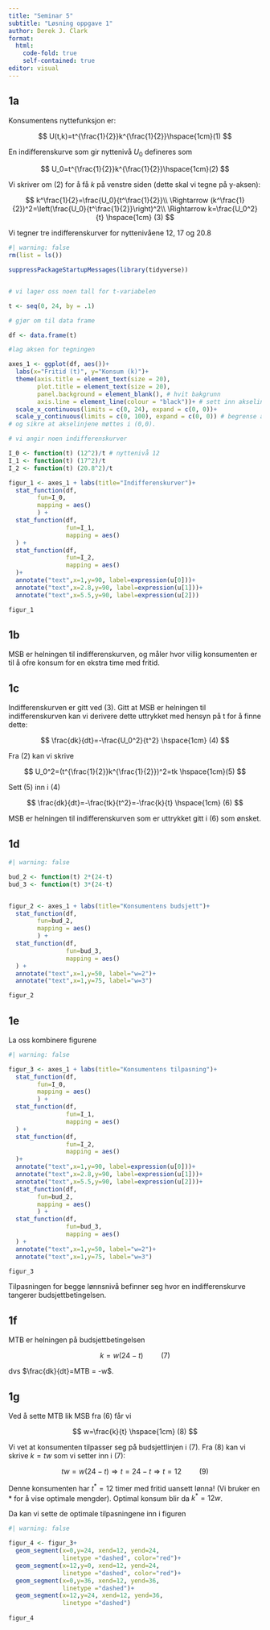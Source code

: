 ---
title: "Seminar 5"
subtitle: "Løsning oppgave 1"
author: Derek J. Clark
format:
  html:
    code-fold: true
    self-contained: true
editor: visual
---

## 1a

Konsumentens nyttefunksjon er:

$$
U(t,k)=t^{\frac{1}{2}}k^{\frac{1}{2}}\hspace{1cm}(1)
$$

En indifferenskurve som gir nyttenivå $U_0$ defineres som

$$
U_0=t^{\frac{1}{2}}k^{\frac{1}{2}}\hspace{1cm}(2)
$$

Vi skriver om (2) for å få $k$ på venstre siden (dette skal vi tegne på y-aksen):

$$
k^\frac{1}{2}=\frac{U_0}{t^\frac{1}{2}}\\
\Rightarrow (k^\frac{1}{2})^2=\left(\frac{U_0}{t^\frac{1}{2}}\right)^2\\
\Rightarrow k=\frac{U_0^2}{t} \hspace{1cm} (3)
$$

Vi tegner tre indifferenskurver for nyttenivåene 12, 17 og 20.8

```{r}
#| warning: false
rm(list = ls())

suppressPackageStartupMessages(library(tidyverse))


# vi lager oss noen tall for t-variabelen

t <- seq(0, 24, by = .1)

# gjør om til data frame

df <- data.frame(t)

#lag aksen for tegningen

axes_1 <- ggplot(df, aes())+
  labs(x="Fritid (t)", y="Konsum (k)")+
  theme(axis.title = element_text(size = 20),
        plot.title = element_text(size = 20),
        panel.background = element_blank(), # hvit bakgrunn
        axis.line = element_line(colour = "black"))+ # sett inn akselinjer
  scale_x_continuous(limits = c(0, 24), expand = c(0, 0))+
  scale_y_continuous(limits = c(0, 100), expand = c(0, 0)) # begrense aksene
# og sikre at akselinjene møttes i (0,0).

# vi angir noen indifferenskurver

I_0 <- function(t) (12^2)/t # nyttenivå 12
I_1 <- function(t) (17^2)/t
I_2 <- function(t) (20.8^2)/t

figur_1 <- axes_1 + labs(title="Indifferenskurver")+
  stat_function(df,
        fun=I_0,
        mapping = aes()
        ) +
  stat_function(df,
                fun=I_1,
                mapping = aes()
  ) +
  stat_function(df,
                fun=I_2,
                mapping = aes()
  )+
  annotate("text",x=1,y=90, label=expression(u[0]))+
  annotate("text",x=2.8,y=90, label=expression(u[1]))+
  annotate("text",x=5.5,y=90, label=expression(u[2]))

figur_1
```

## 1b

MSB er helningen til indifferenskurven, og måler hvor villig konsumenten er til å ofre konsum for en ekstra time med fritid.

## 1c

Indifferenskurven er gitt ved (3). Gitt at MSB er helningen til indifferenskurven kan vi derivere dette uttrykket med hensyn på t for å finne dette:

$$
\frac{dk}{dt}=-\frac{U_0^2}{t^2} \hspace{1cm} (4)
$$

Fra (2) kan vi skrive

$$
U_0^2=(t^{\frac{1}{2}}k^{\frac{1}{2}})^2=tk \hspace{1cm}(5)
$$

Sett (5) inn i (4)

$$
\frac{dk}{dt}=-\frac{tk}{t^2}=-\frac{k}{t} \hspace{1cm} (6)
$$

MSB er helningen til indifferenskurven som er uttrykket gitt i (6) som ønsket.

## 1d

```{r}
#| warning: false

bud_2 <- function(t) 2*(24-t)
bud_3 <- function(t) 3*(24-t)


figur_2 <- axes_1 + labs(title="Konsumentens budsjett")+
  stat_function(df,
        fun=bud_2,
        mapping = aes()
        ) +
  stat_function(df,
                fun=bud_3,
                mapping = aes()
  ) +
  annotate("text",x=1,y=50, label="w=2")+
  annotate("text",x=1,y=75, label="w=3")

figur_2
```

## 1e

La oss kombinere figurene

```{r}
#| warning: false

figur_3 <- axes_1 + labs(title="Konsumentens tilpasning")+
  stat_function(df,
        fun=I_0,
        mapping = aes()
        ) +
  stat_function(df,
                fun=I_1,
                mapping = aes()
  ) +
  stat_function(df,
                fun=I_2,
                mapping = aes()
  )+
  annotate("text",x=1,y=90, label=expression(u[0]))+
  annotate("text",x=2.8,y=90, label=expression(u[1]))+
  annotate("text",x=5.5,y=90, label=expression(u[2]))+
  stat_function(df,
        fun=bud_2,
        mapping = aes()
        ) +
  stat_function(df,
                fun=bud_3,
                mapping = aes()
  ) +
  annotate("text",x=1,y=50, label="w=2")+
  annotate("text",x=1,y=75, label="w=3")

figur_3

```

Tilpasningen for begge lønnsnivå befinner seg hvor en indifferenskurve tangerer budsjettbetingelsen.

## 1f

MTB er helningen på budsjettbetingelsen

$$
k=w(24-t)  \hspace{1cm} (7)
$$

dvs $\frac{dk}{dt}=MTB = -w$.

## 1g

Ved å sette MTB lik MSB fra (6) får vi

$$
w=\frac{k}{t}  \hspace{1cm} (8)
$$

Vi vet at konsumenten tilpasser seg på budsjettlinjen i (7). Fra (8) kan vi skrive $k=tw$ som vi setter inn i (7):

$$
tw=w(24-t) \Rightarrow t=24-t \Rightarrow t=12   \hspace{1cm} (9)
$$

Denne konsumenten har $t^{*}=12$ timer med fritid uansett lønna! (Vi bruker en \* for å vise optimale mengder). Optimal konsum blir da $k^{*}=12w$.

Da kan vi sette de optimale tilpasningene inn i figuren

```{r}
#| warning: false

figur_4 <- figur_3+
  geom_segment(x=0,y=24, xend=12, yend=24, 
               linetype ="dashed", color="red")+
  geom_segment(x=12,y=0, xend=12, yend=24, 
               linetype ="dashed", color="red")+
  geom_segment(x=0,y=36, xend=12, yend=36, 
               linetype ="dashed")+
  geom_segment(x=12,y=24, xend=12, yend=36, 
               linetype ="dashed")
  
figur_4

```
